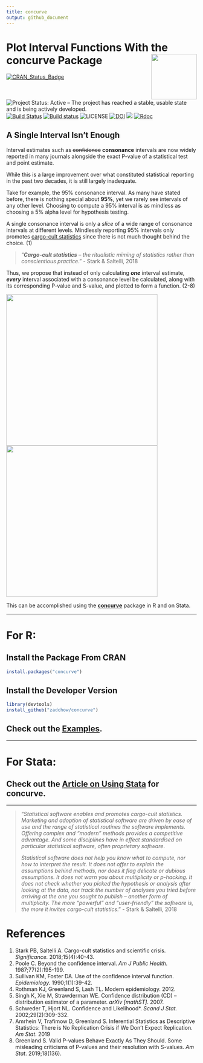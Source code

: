 ```yaml
---
title: concurve
output: github_document
---
```

Plot Interval Functions With the concurve Package <img src="man/figures/logo.svg" align="right" width="120" />
================

[![CRAN\_Status\_Badge](http://www.r-pkg.org/badges/version/concurve)](https://cran.r-project.org/package=concurve)
![Project Status: Active – The project has reached a stable, usable state and is being actively developed.](http://www.repostatus.org/badges/latest/active.svg)
[![Build Status](https://travis-ci.org/Zadchow/concurve.svg?branch=master)](https://travis-ci.org/Zadchow/concurve)
[![Build status](https://ci.appveyor.com/api/projects/status/v8sp9x96dap2om9s?svg=true)](https://ci.appveyor.com/project/Zadchow/concurve)
![LICENSE](https://img.shields.io/cran/l/concurve.svg?style=flat)
[![DOI](https://zenodo.org/badge/165464881.svg)](https://zenodo.org/badge/latestdoi/165464881)
[![](https://cranlogs.r-pkg.org/badges/grand-total/concurve)](https://cran.r-project.org/package=concurve)
[![Rdoc](http://www.rdocumentation.org/badges/version/concurve)](http://www.rdocumentation.org/packages/concurve)


## A Single Interval Isn’t Enough

Interval estimates such as ~~confidence~~ **consonance** intervals
are now widely reported in many journals alongside the exact P-value of a statistical test and point
estimate.

While this is a large improvement over what constituted statistical
reporting in the past two decades, it is still largely inadequate.

Take for example, the 95% consonance interval. As many have stated
before, there is nothing special about **95%**, yet we rarely see
intervals of any other level. Choosing to compute a 95% interval is as
mindless as choosing a 5% alpha level for hypothesis testing. 

A single consonance interval is only a *slice* of a wide range of
consonance intervals at different levels. Mindlessly reporting 95% intervals
only promotes [cargo-cult
statistics](https://rss.onlinelibrary.wiley.com/doi/10.1111/j.1740-9713.2018.01174.x)
since there is not much thought behind the choice. (1)

> “***Cargo-cult statistics*** – *the ritualistic miming of statistics
> rather than conscientious practice*.” -  Stark & Saltelli, 2018

Thus, we propose that instead of only calculating ***one*** interval
estimate, ***every*** interval associated with a consonance level be
calculated, along with its corresponding P-value and S-value, and plotted to form a function. (2-8)

<img src="https://res.cloudinary.com/less-likely/image/upload/v1557366230/Site/FrontConsonance.svg" align="center" width="400" />
<img src="https://res.cloudinary.com/less-likely/image/upload/v1557366230/Site/FrontSurprisal.svg" align="center" width="400" />

This can be accomplished using the [**concurve**](https://github.com/Zadchow/concurve)</span>
package in R and on Stata.

* * * 

# For R:

## Install the Package From CRAN

``` r
install.packages("concurve")
```

## Install the Developer Version

```r
library(devtools)
install_github("zadchow/concurve")
```

## Check out the [Examples](https://data.lesslikely.com/concurve/articles/examples.html).

* * * 

# For Stata:

## Check out the [Article on Using Stata](https://data.lesslikely.com/concurve/articles/stata.html) for concurve.

* * * 


> "*Statistical software enables and promotes cargo-cult statistics.
> Marketing and adoption of statistical software are driven by ease of
> use and the range of statistical routines the software implements.
> Offering complex and “modern” methods provides a competitive
> advantage. And some disciplines have in effect standardised on
> particular statistical software, often proprietary software*.
> 
> *Statistical software does not help you know what to compute, nor how
> to interpret the result. It does not offer to explain the assumptions
> behind methods, nor does it flag delicate or dubious assumptions. It
> does not warn you about multiplicity or p-hacking. It does not check
> whether you picked the hypothesis or analysis after looking at the
> data, nor track the number of analyses you tried before arriving at
> the one you sought to publish – another form of multiplicity. The more
> “powerful” and “user-friendly” the software is, the more it invites
> cargo-cult statistics*." - Stark & Saltelli, 2018

# References

1.  Stark PB, Saltelli A. Cargo-cult statistics and scientific crisis.
    _Significance._ 2018;15(4):40-43. 
2.  Poole C. Beyond the confidence interval. 
    _Am J Public Health._ 1987;77(2):195-199. 
3.  Sullivan KM, Foster DA. Use of the confidence interval function.
    _Epidemiology._ 1990;1(1):39-42.
4.  Rothman KJ, Greenland S, Lash TL. Modern epidemiology. 2012.
5.  Singh K, Xie M, Strawderman WE. Confidence distribution (CD) -- distribution estimator of a parameter. 
    _arXiv [mathST]_. 2007. 
6.  Schweder T, Hjort NL. Confidence and Likelihood*. 
    _Scand J Stat._ 2002;29(2):309-332. 
7.  Amrhein V, Trafimow D, Greenland S. Inferential Statistics as Descriptive Statistics: There is No Replication     Crisis if We Don't Expect Replication. _Am Stat_. 2019
8.  Greenland S. Valid P-values Behave Exactly As They Should. Some misleading criticisms of P-values and their      resolution with S-values. _Am Stat_. 2019;18(136).
